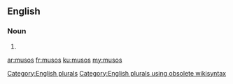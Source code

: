{{also|mūsos}}
==English==

===Noun===
{{head|en}}

# {{plural of|muso}}

[[Category:English plurals]][[Category:English plurals using obsolete wikisyntax]]

[[ar:musos]]
[[fr:musos]]
[[ku:musos]]
[[my:musos]]